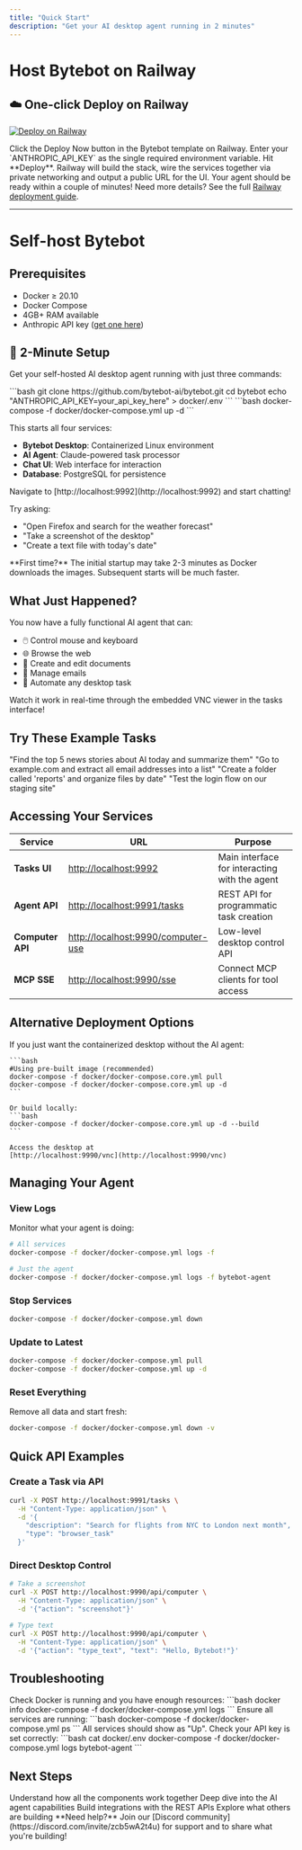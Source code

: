 ```yaml
---
title: "Quick Start"
description: "Get your AI desktop agent running in 2 minutes"
---
```


# Host Bytebot on Railway

## ☁️ One-click Deploy on Railway

[![Deploy on Railway](https://railway.com/button.svg)](https://railway.com/deploy/bytebot?referralCode=L9lKXQ)

<Steps>
  <Step title="Visit the Template">
    Click the Deploy Now button in the Bytebot template on Railway.
  </Step>
  <Step title="Add Anthropic Key">
    Enter your `ANTHROPIC_API_KEY` as the single required environment variable.
  </Step>
  <Step title="Deploy &amp; Launch">
    Hit **Deploy**. Railway will build the stack, wire the services together via private networking and output a public URL for the UI. Your agent should be ready within a couple of minutes!
  </Step>
</Steps>

<Note>
  Need more details? See the full <a href="/deployment/railway">Railway deployment guide</a>.
</Note>

---

# Self-host Bytebot

## Prerequisites

- Docker ≥ 20.10
- Docker Compose
- 4GB+ RAM available
- Anthropic API key ([get one here](https://console.anthropic.com))

## 🚀 2-Minute Setup

Get your self-hosted AI desktop agent running with just three commands:

<Steps>
  <Step title="Clone and Configure">
    ```bash 
    git clone https://github.com/bytebot-ai/bytebot.git cd bytebot echo "ANTHROPIC_API_KEY=your_api_key_here" > docker/.env 
    ```
  </Step>

<Step title="Start the Agent Stack">
  ```bash 
  docker-compose -f docker/docker-compose.yml up -d 
  ```

This starts all four services:

- **Bytebot Desktop**: Containerized Linux environment
- **AI Agent**: Claude-powered task processor
- **Chat UI**: Web interface for interaction
- **Database**: PostgreSQL for persistence

</Step>

<Step title="Open the Chat Interface">
Navigate to [http://localhost:9992](http://localhost:9992) and start chatting!

Try asking:

- "Open Firefox and search for the weather forecast"
- "Take a screenshot of the desktop"
- "Create a text file with today's date"

</Step>
</Steps>

<Note>
  **First time?** The initial startup may take 2-3 minutes as Docker downloads
  the images. Subsequent starts will be much faster.
</Note>

## What Just Happened?

You now have a fully functional AI agent that can:

- 🖱️ Control mouse and keyboard
- 🌐 Browse the web
- 📄 Create and edit documents
- 📧 Manage emails
- 🔄 Automate any desktop task

Watch it work in real-time through the embedded VNC viewer in the tasks interface!

## Try These Example Tasks

<CardGroup cols={2}>
  <Card title="Web Research" icon="magnifying-glass">
    "Find the top 5 news stories about AI today and summarize them"
  </Card>
  <Card title="Data Collection" icon="table">
    "Go to example.com and extract all email addresses into a list"
  </Card>
  <Card title="File Management" icon="folder">
    "Create a folder called 'reports' and organize files by date"
  </Card>
  <Card title="Testing" icon="vial">
    "Test the login flow on our staging site"
  </Card>
</CardGroup>

## Accessing Your Services

| Service          | URL                                                                      | Purpose                                       |
| ---------------- | ------------------------------------------------------------------------ | --------------------------------------------- |
| **Tasks UI**     | [http://localhost:9992](http://localhost:9992)                           | Main interface for interacting with the agent |
| **Agent API**    | [http://localhost:9991/tasks](http://localhost:9991/tasks)               | REST API for programmatic task creation       |
| **Computer API** | [http://localhost:9990/computer-use](http://localhost:9990/computer-use) | Low-level desktop control API                 |
| **MCP SSE**      | [http://localhost:9990/sse](http://localhost:9990/sse)                 | Connect MCP clients for tool access           |

## Alternative Deployment Options

<Tabs>
  <Tab title="Desktop Container Only">
    If you just want the containerized desktop without the AI agent:

    ```bash
    #Using pre-built image (recommended)
    docker-compose -f docker/docker-compose.core.yml pull
    docker-compose -f docker/docker-compose.core.yml up -d
    ```

    Or build locally:
    ```bash
    docker-compose -f docker/docker-compose.core.yml up -d --build
    ```

    Access the desktop at
    [http://localhost:9990/vnc](http://localhost:9990/vnc)

  </Tab>
</Tabs>

## Managing Your Agent

### View Logs

Monitor what your agent is doing:

```bash
# All services
docker-compose -f docker/docker-compose.yml logs -f

# Just the agent
docker-compose -f docker/docker-compose.yml logs -f bytebot-agent
```

### Stop Services

```bash
docker-compose -f docker/docker-compose.yml down
```

### Update to Latest

```bash
docker-compose -f docker/docker-compose.yml pull
docker-compose -f docker/docker-compose.yml up -d
```

### Reset Everything

Remove all data and start fresh:

```bash
docker-compose -f docker/docker-compose.yml down -v
```

## Quick API Examples

### Create a Task via API

```bash
curl -X POST http://localhost:9991/tasks \
  -H "Content-Type: application/json" \
  -d '{
    "description": "Search for flights from NYC to London next month",
    "type": "browser_task"
  }'
```

### Direct Desktop Control

```bash
# Take a screenshot
curl -X POST http://localhost:9990/api/computer \
  -H "Content-Type: application/json" \
  -d '{"action": "screenshot"}'

# Type text
curl -X POST http://localhost:9990/api/computer \
  -H "Content-Type: application/json" \
  -d '{"action": "type_text", "text": "Hello, Bytebot!"}'
```

## Troubleshooting

<AccordionGroup>
  <Accordion title="Container won't start">
    Check Docker is running and you have enough resources: 
    ```bash 
    docker info
    docker-compose -f docker/docker-compose.yml logs 
    ```
  </Accordion>
  <Accordion title="Can't connect to tasks UI">
    Ensure all services are running: 
    ```bash 
    docker-compose -f docker/docker-compose.yml ps 
    ``` 
    All services should show as "Up".
  </Accordion>
  <Accordion title="Agent errors or no response">
    Check your API key is set correctly: 
    ```bash 
    cat docker/.env
    docker-compose -f docker/docker-compose.yml logs bytebot-agent 
    ```
  </Accordion>
</AccordionGroup>

## Next Steps

<CardGroup cols={2}>
  <Card
    title="Architecture Overview"
    icon="sitemap"
    href="/core-concepts/architecture"
  >
    Understand how all the components work together
  </Card>
  <Card title="Agent System" icon="robot" href="/core-concepts/agent-system">
    Deep dive into the AI agent capabilities
  </Card>
  <Card title="API Reference" icon="code" href="/api-reference/introduction">
    Build integrations with the REST APIs
  </Card>
  <Card
    title="Use Cases"
    icon="lightbulb"
    href="/core-concepts/agent-system#use-cases"
  >
    Explore what others are building
  </Card>
</CardGroup>

<Note>
  **Need help?** Join our [Discord
  community](https://discord.com/invite/zcb5wA2t4u) for support and to share
  what you're building!
</Note>
